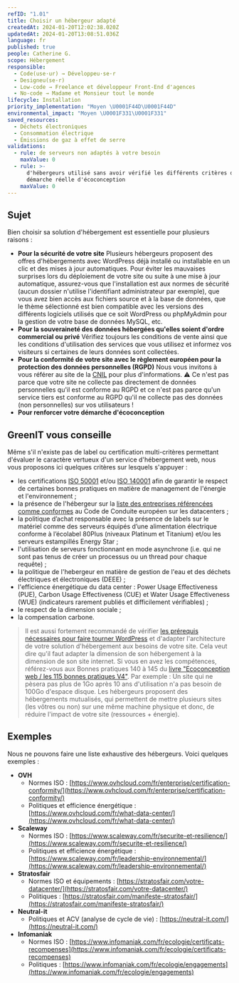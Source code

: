 ```yaml
---
refID: "1.01"
title: Choisir un hébergeur adapté
createdAt: 2024-01-20T12:02:38.020Z
updatedAt: 2024-01-20T13:08:51.036Z
language: fr
published: true
people: Catherine G.
scope: Hébergement
responsible:
  - Code(use·ur) → Développeu·se·r
  - Designeu(se·r)
  - Low-code → Freelance et développeur Front-End d'agences
  - No-code → Madame et Monsieur tout le monde
lifecycle: Installation
priority_implementation: "Moyen \U0001F44D\U0001F44D"
environmental_impact: "Moyen \U0001F331\U0001F331"
saved_resources:
  - Déchets électroniques
  - Consommation électrique
  - Émissions de gaz à effet de serre
validations:
  - rule: de serveurs non adaptés à votre besoin
    maxValue: 0
  - rule: >-
      d'hébergeurs utilisé sans avoir vérifié les différents critères d'une
      démarche réelle d'écoconception
    maxValue: 0
---
```


## Sujet

Bien choisir sa solution d'hébergement est essentielle pour plusieurs raisons :

- **Pour la sécurité de votre site** Plusieurs hébergeurs proposent des offres d'hébergements avec WordPress déjà installé ou installable en un clic et des mises à jour automatiques. Pour éviter les mauvaises surprises lors du déploiement de votre site ou suite à une mise à jour automatique, assurez-vous que l'installation est aux normes de sécurité (aucun dossier n'utilise l'identifiant administrateur par exemple), que vous avez bien accès aux fichiers source et à la base de données, que le thème sélectionné est bien compatible avec les versions des différents logiciels utilisés que ce soit WordPress ou phpMyAdmin pour la gestion de votre base de données MySQL, etc.
- **Pour la souveraineté des données hébergées qu'elles soient d'ordre commercial ou privé** Vérifiez toujours les conditions de vente ainsi que les conditions d'utilisation des services que vous utilisez et informez vos visiteurs si certaines de leurs données sont collectées.
- **Pour la conformité de votre site avec le règlement européen pour la protection des données personnelles (RGPD)** Nous vous invitons à vous référer au site de la [CNIL](https://www.cnil.fr/) pour plus d'informations. ⚠️ Ce n'est pas parce que votre site ne collecte pas directement de données personnelles qu'il est conforme au RGPD et ce n'est pas parce qu'un service tiers est conforme au RGPD qu'il ne collecte pas des données (non personnelles) sur vos utilisateurs !
- **Pour renforcer votre démarche d'écoconception**

## GreenIT vous conseille

Même s'il n'existe pas de label ou certification multi-critères permettant d'évaluer le caractère vertueux d'un service d'hébergement web, nous vous proposons ici quelques critères sur lesquels s'appuyer :

- les certifications [ISO 50001](https://www.iso.org/fr/publication/PUB100400.html) et/ou [ISO 140001](https://www.iso.org/fr/iso-14001-environmental-management.html) afin de garantir le respect de certaines bonnes pratiques en matière de management de l'énergie et l'environnement ;
- la présence de l'hébergeur sur la [liste des entreprises référencées comme conformes](https://e3p.jrc.ec.europa.eu/node/575) au Code de Conduite européen sur les datacenters ;
- la politique d’achat responsable avec la présence de labels sur le matériel comme des serveurs équipés d’une alimentation électrique conforme à l’écolabel 80Plus (niveaux Platinum et Titanium) et/ou les serveurs estampillés Energy Star ;
- l'utilisation de serveurs fonctionnant en mode asynchrone (i.e. qui ne sont pas tenus de créer un processus ou un thread pour chaque requête) ;
- la politique de l'hebergeur en matière de gestion de l'eau et des déchets électriques et électroniques (DEEE) ;
- l'efficience énergétique du data center : Power Usage Effectiveness (PUE), Carbon Usage Effectiveness (CUE) et Water Usage Effectiveness (WUE) (indicateurs rarement publiés et difficilement vérifiables) ;
- le respect de la dimension sociale ;
- la compensation carbone.

> Il est aussi fortement recommandé de vérifier [les prérequis nécessaires pour faire tourner WordPress](https://fr.wordpress.org/about/requirements/) et d'adapter l'architecture de votre solution d'hébergement aux besoins de votre site.
> Cela veut dire qu'il faut adapter la dimension de son hébergement à la dimension de son site internet. Si vous en avez les compétences, référez-vous aux Bonnes pratiques 140 à 145 du [livre "Ecoconception web / les 115 bonnes pratiques V4"](https://www.greenit.fr/2022/05/11/mise-a-jour-majeure-du-referentiel-ecoconception-web-les-115-bonnes-pratiques/).
> Par exemple : Un site qui ne pèsera pas plus de 1Go après 10 ans d'utilisation n'a pas besoin de 100Go d'espace disque. Les hébergeurs proposent des hébergements mutualisés, qui permettent de mettre plusieurs sites (les vôtres ou non) sur une même machine physique et donc, de réduire l'impact de votre site (ressources + énergie).

## Exemples

Nous ne pouvons faire une liste exhaustive des hébergeurs. Voici quelques exemples :

- **OVH**
  - Normes ISO : [https://www.ovhcloud.com/fr/enterprise/certification-conformity/](https://www.ovhcloud.com/fr/enterprise/certification-conformity/)
  - Politiques et efficience énergétique : [https://www.ovhcloud.com/fr/what-data-center/](https://www.ovhcloud.com/fr/what-data-center/)
- **Scaleway**
  - Normes ISO : [https://www.scaleway.com/fr/securite-et-resilience/](https://www.scaleway.com/fr/securite-et-resilience/)
  - Politiques et efficience énergétique : [https://www.scaleway.com/fr/leadership-environnemental/](https://www.scaleway.com/fr/leadership-environnemental/)
- **Stratosfair**
  - Normes ISO et équipements : [https://stratosfair.com/votre-datacenter/](https://stratosfair.com/votre-datacenter/)
  - Politiques : [https://stratosfair.com/manifeste-stratosfair/](https://stratosfair.com/manifeste-stratosfair/)
- **Neutral-it**
  - Politiques et ACV (analyse de cycle de vie) : [https://neutral-it.com/](https://neutral-it.com/)
- **Infomaniak**
  - Normes ISO : [https://www.infomaniak.com/fr/ecologie/certificats-recompenses](https://www.infomaniak.com/fr/ecologie/certificats-recompenses)
  - Politiques : [https://www.infomaniak.com/fr/ecologie/engagements](https://www.infomaniak.com/fr/ecologie/engagements)
